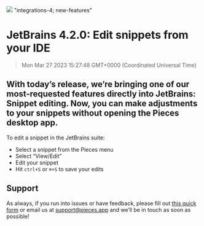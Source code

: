 ![](https://uploads-ssl.webflow.com/6143afec68f555387049efb3/630d8426d6df89467a9230ae_ezgif_com-gif-maker54_22e5ef23aa670c74e6e99ae83ece0b77_2000.png)
"integrations-4; new-features"
# JetBrains 4.2.0: Edit snippets from your IDE
> Mon Mar 27 2023 15:27:48 GMT+0000 (Coordinated Universal Time)

## With today’s release, we’re bringing one of our most-requested features directly into JetBrains: Snippet editing. Now, you can make adjustments to your snippets without opening the Pieces desktop app.

To edit a snippet in the JetBrains suite:
- Select a snippet from the Pieces menu
- Select “View/Edit”
- Edit your snippet
- Hit ```ctrl+S``` or ```⌘+S``` to save your edits

## Support
As always, if you run into issues or have feedback, please fill out <a href="https://getpieces.typeform.com/to/mCjBSIjF" target="_blank" rel="noopener noreferrer">this quick form</a> or email us at <a href="mailto:support@pieces.app" target="_blank" rel="noopener noreferrer">support@pieces.app</a> and we’ll be in touch as soon as possible!